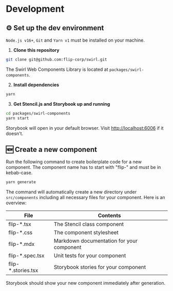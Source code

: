 <Meta title="Guides/Development" />

# Development

## ⚙️ Set up the dev environment

`Node.js v16+`, `Git` and `Yarn v1` must be installed on your machine.

1. **Clone this repository**

```bash
git clone git@github.com:flip-corp/swirl.git
```

The Swirl Web Components Library is located at `packages/swirl-components`.

2. **Install dependencies**

```bash
yarn
```

3. **Get Stencil.js and Storybook up and running**

```bash
cd packages/swirl-components
yarn start
```

Storybook will open in your default browser. Visit [http://localhost:6006](http://localhost:6006) if it doesn't.

## 🆕 Create a new component

Run the following command to create boilerplate code for a new component. The component name has to start with "flip-" and must be in kebab-case.

```bash
yarn generate
```

The command will automatically create a new directory under `src/components` including all necessary files for your component. Here is an overview:

| File                | Contents                                  |
| ------------------- | ----------------------------------------- |
| flip-\*.tsx         | The Stencil class component               |
| flip-\*.css         | The component stylesheet                  |
| flip-\*.mdx         | Markdown documentation for your component |
| flip-\*.spec.tsx    | Unit tests for your component             |
| flip-\*.stories.tsx | Storybook stories for your component      |

Storybook should show your new component immediately after generation.
